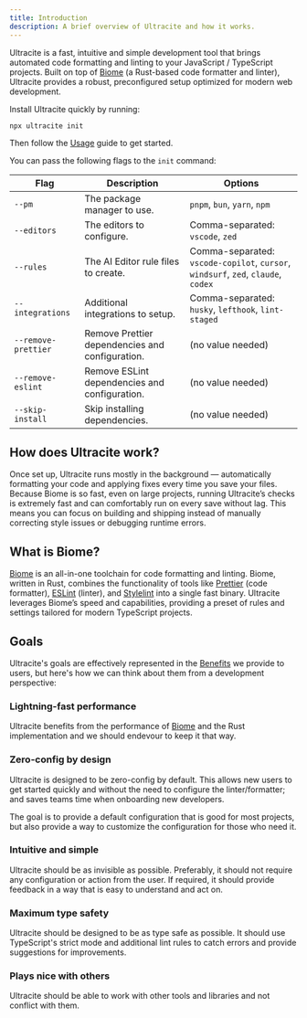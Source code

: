 ```yaml
---
title: Introduction
description: A brief overview of Ultracite and how it works.
---
```


Ultracite is a fast, intuitive and simple development tool that brings automated code formatting and linting to your JavaScript / TypeScript projects. Built on top of [Biome](https://biomejs.dev/) (a Rust-based code formatter and linter), Ultracite provides a robust, preconfigured setup optimized for modern web development.

Install Ultracite quickly by running:

```package-install
npx ultracite init
```

Then follow the [Usage](/usage) guide to get started.

You can pass the following flags to the `init` command:

| Flag                | Description                                      | Options                                                                 |
|---------------------|--------------------------------------------------|-------------------------------------------------------------------------|
| `--pm`              | The package manager to use.                      | `pnpm`, `bun`, `yarn`, `npm`                                            |
| `--editors`         | The editors to configure.                        | Comma-separated: `vscode`, `zed`                                        |
| `--rules`           | The AI Editor rule files to create.              | Comma-separated: `vscode-copilot`, `cursor`, `windsurf`, `zed`, `claude`, `codex` |
| `--integrations`    | Additional integrations to setup.                | Comma-separated: `husky`, `lefthook`, `lint-staged`                     |
| `--remove-prettier` | Remove Prettier dependencies and configuration.  | (no value needed)                                                       |
| `--remove-eslint`   | Remove ESLint dependencies and configuration.    | (no value needed)                                                       |
| `--skip-install`    | Skip installing dependencies.                    | (no value needed)                                                       |

## How does Ultracite work?

Once set up, Ultracite runs mostly in the background — automatically formatting your code and applying fixes every time you save your files. Because Biome is so fast, even on large projects, running Ultracite’s checks is extremely fast and can comfortably run on every save without lag. This means you can focus on building and shipping instead of manually correcting style issues or debugging runtime errors.

## What is Biome?

[Biome](https://biomejs.dev/) is an all-in-one toolchain for code formatting and linting. Biome, written in Rust, combines the functionality of tools like [Prettier](https://prettier.io/) (code formatter), [ESLint](https://eslint.org/) (linter), and [Stylelint](https://stylelint.io/) into a single fast binary. Ultracite leverages Biome’s speed and capabilities, providing a preset of rules and settings tailored for modern TypeScript projects.

## Goals

Ultracite's goals are effectively represented in the [Benefits](/benefits) we provide to users, but here's how we can think about them from a development perspective:

### Lightning-fast performance

Ultracite benefits from the performance of [Biome](https://biomejs.dev/) and the Rust implementation and we should endevour to keep it that way.

### Zero-config by design

Ultracite is designed to be zero-config by default. This allows new users to get started quickly and without the need to configure the linter/formatter; and saves teams time when onboarding new developers.

The goal is to provide a default configuration that is good for most projects, but also provide a way to customize the configuration for those who need it.

### Intuitive and simple

Ultracite should be as invisible as possible. Preferably, it should not require any configuration or action from the user. If required, it should provide feedback in a way that is easy to understand and act on.

### Maximum type safety

Ultracite should be designed to be as type safe as possible. It should use TypeScript's strict mode and additional lint rules to catch errors and provide suggestions for improvements.

### Plays nice with others

Ultracite should be able to work with other tools and libraries and not conflict with them.
